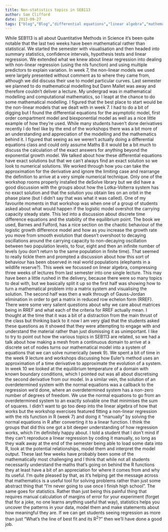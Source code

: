 ```yaml
---
title: Non-statistics topics in SEB113
author: Sam Clifford
date: 2013-09-27
tags: ["blog","Blog","differential equations","linear algebra","mathematical modelling","mathematics","qut","R","science","seb113","statistics"]
---
```


While SEB113 is all about Quantitative Methods in Science it's been quite notable that the last two weeks have been mathematical rather than statistical. We started the semester with visualisation and then headed into summary statistics, confidence intervals, hypothesis tests and linear regression. We extended what we knew about linear regression into dealing with non-linear regression (using the nls function) and using multiple predictors to explain variation. In week 7, the non-linear models we used were largely presented without comment as to where they came from, although we did discuss their use to model particular curves. Last semester we planned to do mathematical modelling but Dann Mallet was away and therefore couldn't deliver a lecture. My undergrad was in mathematical modelling and computational mathematics, so I leapt at the chance to do some mathematical modelling. I figured that the best place to start would be the non-linear models that we dealt with in week 7. I had to do a bit of digging but I found the differential equations for the asymptotic model, first order compartment model and biexponential model as well as a nice little example of how they're used. While many students haven't done derivatives recently I do feel like by the end of the workshops there was a bit more of an understanding and appreciation of the modelling and the mathematics behind it. I figured that seeing as we weren't actually doing a differential equations class and could only assume Maths B it would be a bit much to discuss the calculation of the exact answers for anything beyond the exponential growth model. We talked about how these differential equations have exact solutions but that we can't always find an exact solution so we look to numerical solutions. We worked through how you can take the approximation for the derivative and ignore the limiting case and rearrange the definition to arrive at a very simple numerical technique. Only one of the workshop rooms properly installed the deSolve library but we did have a good discussion with the groups about how the Lotka-Volterra system has no exact solution and that the solution you obtain lies on an orbit in the phase plane (but I didn't say that was what it was called). One of my favourite moments in that workshop was when one of a group of students asked about what would happen if the logistic model overshot the carrying capacity steady state. This led into a discussion about discrete time difference equations and the stability of the equilibrium point. The book we used, Barnes and Fulford, has a nice section on the chaotic behaviour of the logistic growth difference model and how as you increase the growth rate you move from smooth evolution that doesn't overshoot to decaying oscillations around the carrying capacity to non-decaying oscillation between two population levels, to four, eight and then an infinite number of levels (you don't return to the same population in finite time). That seemed to really tickle them and prompted a discussion about how this sort of behaviour has been observed in real world populations (elephants in a wildlife reserve?). This week we focussed on linear algebra, compressing three weeks of lectures from last semester into one single lecture. This may have been a little rushed in the delivery, because there were so many topics to deal with, but we basically split it up so the first half was showing how to turn a mathematical problem into a matrix system and visualising the solution. The second half was then a walk through of Gauss-Jordan elimination in order to get a matrix in reduced row echelon form (RREF). There were some very salient questions about why we care about matrices being in RREF and what each of the criteria for RREF actually mean. I thought at the time that it was a bit of a distraction from the main thrust of the class but thinking back to it now I am very glad that the students asked these questions as it showed that they were attempting to engage with and understand the material rather than just dismissing it as unimportant. I like to try to point out how the various topics in SEB113 are related, so we had a talk about how making a mesh from a continuous domain to arrive at a discrete set of nodes turns our mathematical model into a system of equations that we can solve numerically (week 9). We spent a bit of time in the week 9 lecture and workshops discussing how Euler's method uses an approximation of a time derivative to approximate the evolution of a system. In week 10 we looked at the equilibrium temperature of a domain with known boundary conditions, which I pointed out was all about discretising the second derivative from our model. In a similar vein, the solution of an overdetermined system with the normal equations was a callback to the regression we'd done, where an overdetermined system has a non-zero number of degrees of freedom. We use the normal equations to go from an overdetermined system to an exactly solvable one that minimises the sum of squares. I didn't want to go too deep into the linear algebra of how that works but the workshop exercises featured fitting a non-linear regression with the nls function in R (week 7) and doing it "manually" by solving the normal equations in R after converting it to a linear function. I think the groups that did this one got a bit deeper understanding of how regression works, which I'm definitely happy about. I told a student that I don't mind if they can't reproduce a linear regression by coding it manually, so long as they walk away at the end of the semester being able to load some data into R, look at the potential relationships, model them and interpret the model output. These last few weeks have probably been some of the mathematically most challenging and I think that while not all students necessarily understand the maths that's going on behind the R functions they at least have a bit of an appreciation for where it comes from and why its useful. I'm quite pleased by that, as it's helping get the message across that mathematics is a useful tool for solving problems rather than just some abstract thing that "I'm never going to use once I finish high school". The same goes for statistics. Rather than just being this painful thing that requires manual calculation of margins of error for your experiment (forget that for a joke, no one learns anything useful that way), statistics helps you uncover the patterns in your data, model them and make statements about how meaningful they are. If we can get students seeing regression as more than just "What's the line of best fit and its R<sup>2</sup>?" then we'll have done a good job.